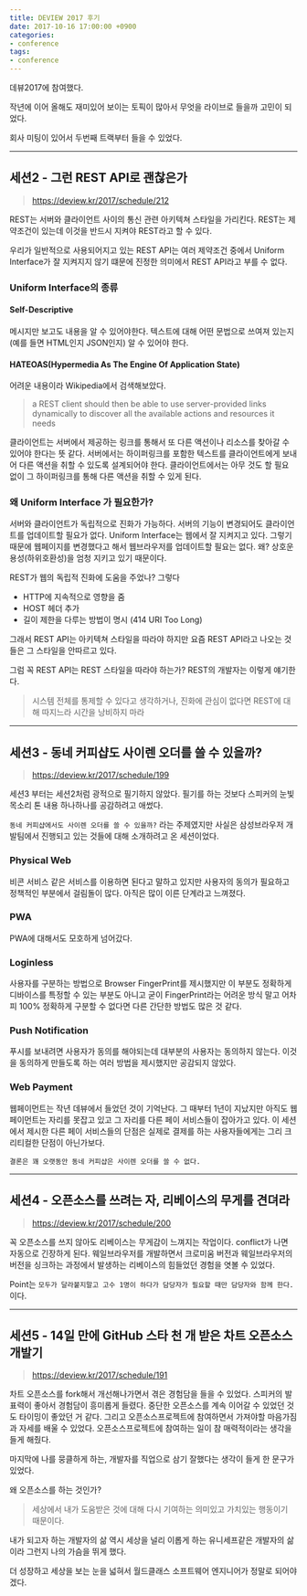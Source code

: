 ```yaml
---
title: DEVIEW 2017 후기
date: 2017-10-16 17:00:00 +0900
categories:
- conference
tags:
- conference
---
```


데뷰2017에 참여했다.

작년에 이어 올해도 재미있어 보이는 토픽이 많아서 무엇을 라이브로 들을까 고민이 되었다.

회사 미팅이 있어서 두번째 트랙부터 들을 수 있었다.

---

## 세션2 - 그런 REST API로 괜찮은가
> https://deview.kr/2017/schedule/212

REST는 서버와 클라이언트 사이의 통신 관련 아키텍쳐 스타일을 가리킨다. REST는 제약조건이 있는데 이것을 반드시 지켜야 REST라고 할 수 있다.

우리가 일반적으로 사용되어지고 있는 REST API는 여러 제약조건 중에서 Uniform Interface가 잘 지켜지지 않기 떄문에 진정한 의미에서 REST API라고 부를 수 없다.

### Uniform Interface의 종류
#### Self-Descriptive
메시지만 보고도 내용을 알 수 있어야한다. 텍스트에 대해 어떤 문법으로 쓰여져 있는지 (예를 들면 HTML인지 JSON인지) 알 수 있어야 한다.
#### HATEOAS(Hypermedia As The Engine Of Application State)
어려운 내용이라 Wikipedia에서 검색해보았다. 

> a REST client should then be able to use server-provided links dynamically to discover all the available actions and resources it needs

클라이언트는 서버에서 제공하는 링크를 통해서 또 다른 액션이나 리소스를 찾아갈 수 있어야 한다는 뜻 같다. 서버에서는 하이퍼링크를 포함한 텍스트를 클라이언트에게 보내어 다른 액션을 취할 수 있도록 설계되어야 한다. 클라이언트에서는 아무 것도 할 필요 없이 그 하이퍼링크를 통해 다른 액션을 취할 수 있게 된다.

### 왜 Uniform Interface 가 필요한가?
서버와 클라이언트가 독립적으로 진화가 가능하다. 서버의 기능이 변경되어도 클라이언트를 업데이트할 필요가 없다. Uniform Interface는 웹에서 잘 지켜지고 있다. 그렇기 때문에 웹페이지를 변경했다고 해서  웹브라우저를 업데이트할 필요는 없다.
왜? 상호운용성(하위호환성)을 엄청 지키고 있기 때문이다.

REST가 웹의 독립적 진화에 도움을 주었나? 그렇다
* HTTP에 지속적으로 영향을 줌
* HOST 헤더 추가
* 길이 제한을 다루는 방법이 명시 (414 URI Too Long)

그래서 REST API는 아키텍쳐 스타일을 따라야 하지만 요즘 REST API라고 나오는 것들은 그 스타일을 안따르고 있다.

그럼 꼭 REST API는 REST 스타일을 따라야 하는가? REST의 개발자는 이렇게 얘기한다.

> 시스템 전체를 통제할 수 있다고 생각하거나, 진화에 관심이 없다면 REST에 대해 따지느라 시간을 낭비하지 마라

---
## 세션3 - 동네 커피샵도 사이렌 오더를 쓸 수 있을까?
> https://deview.kr/2017/schedule/199

세션3 부터는 세션2처럼 광적으로 필기하지 않았다. 필기를 하는 것보다 스피커의 눈빛 목소리 톤 내용 하나하나를 공감하려고 애썼다.

`동네 커피샵에서도 사이렌 오더를 쓸 수 있을까?` 라는 주제였지만 사실은 삼성브라우저 개발팀에서 진행되고 있는 것들에 대해 소개하려고 온 세션이었다.

### Physical Web
비콘 서비스 같은 서비스를 이용하면 된다고 말하고 있지만 사용자의 동의가 필요하고 정책적인 부분에서 걸림돌이 많다. 아직은 많이 이른 단계라고 느껴졌다.

### PWA
PWA에 대해서도 모호하게 넘어갔다.

### Loginless
사용자를 구분하는 방법으로 Browser FingerPrint를 제시했지만 이 부분도 정확하게 디바이스를 특정할 수 있는 부분도 아니고 굳이 FingerPrint라는 어려운 방식 말고 어차피 100% 정확하게 구분할 수 없다면 다른 간단한 방법도 많은 것 같다.

### Push Notification
푸시를 보내려면 사용자가 동의를 해야되는데 대부분의 사용자는 동의하지 않는다. 이것을 동의하게 만들도록 하는 여러 방법을 제시했지만 공감되지 않았다.

### Web Payment
웹페이먼트는 작년 데뷰에서 들었던 것이 기억난다. 그 때부터 1년이 지났지만 아직도 웹 페이먼트는 자리를 못잡고 있고 그 자리를 다른 페이 서비스들이 잡아가고 있다. 이 세션에서 제시한 다른 페이 서비스들의 단점은 실제로 결제를 하는 사용자들에게는 그리 크리티컬한 단점이 아닌가보다.

`결론은 꽤 오랫동안 동네 커피샵은 사이렌 오더를 쓸 수 없다.`

---
## 세션4 - 오픈소스를 쓰려는 자, 리베이스의 무게를 견뎌라
> https://deview.kr/2017/schedule/200

꼭 오픈소스를 쓰지 않아도 리베이스는 무게감이 느껴지는 작업이다. conflict가 나면 자동으로 긴장하게 된다. 웨일브라우저를 개발하면서 크로미움 버전과 웨일브라우저의 버전을 싱크하는 과정에서 발생하는 리베이스의 힘들었던 경험을 엿볼 수 있었다.

Point는 `모두가 달라붙지말고 고수 1명이 하다가 담당자가 필요할 때만 담당자와 함께 한다.` 이다.

---
## 세션5 - 14일 만에 GitHub 스타 천 개 받은 차트 오픈소스 개발기
> https://deview.kr/2017/schedule/191

차트 오픈소스를 fork해서 개선해나가면서 겪은 경험담을 들을 수 있었다. 스피커의 발표력이 좋아서 경험담이 흥미롭게 들렸다. 중단한 오픈소스를 계속 이어갈 수 있었던 것도 타이밍이 좋았던 거 같다. 그리고 오픈소스프로젝트에 참여하면서 가져야할 마음가짐과 자세를 배울 수 있었다. 오픈소스프로젝트에 참여하는 일이 참 매력적이라는 생각을 들게 해줬다.

마지막에 나를 뭉클하게 하는, 개발자를 직업으로 삼기 잘했다는 생각이 들게 한 문구가 있었다.

왜 오픈소스를 하는 것인가?
> 세상에서 내가 도움받은 것에 대해 다시 기여하는 의미있고 가치있는 행동이기 때문이다.

내가 되고자 하는 개발자의 삶 역시 세상을 널리 이롭게 하는 유니세프같은 개발자의 삶이라 그런지 나의 가슴을 뛰게 했다.

더 성장하고 세상을 보는 눈을 넓혀서 월드클래스 소프트웨어 엔지니어가 정말로 되어야겠다.